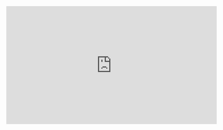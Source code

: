 <iframe
  width="560"
  height="315"
  src="https://www.youtube.com/embed/qcwsccs_IHU"
  frameborder="0"
  allow="autoplay; encrypted-media"
  allowfullscreen>
</iframe>
